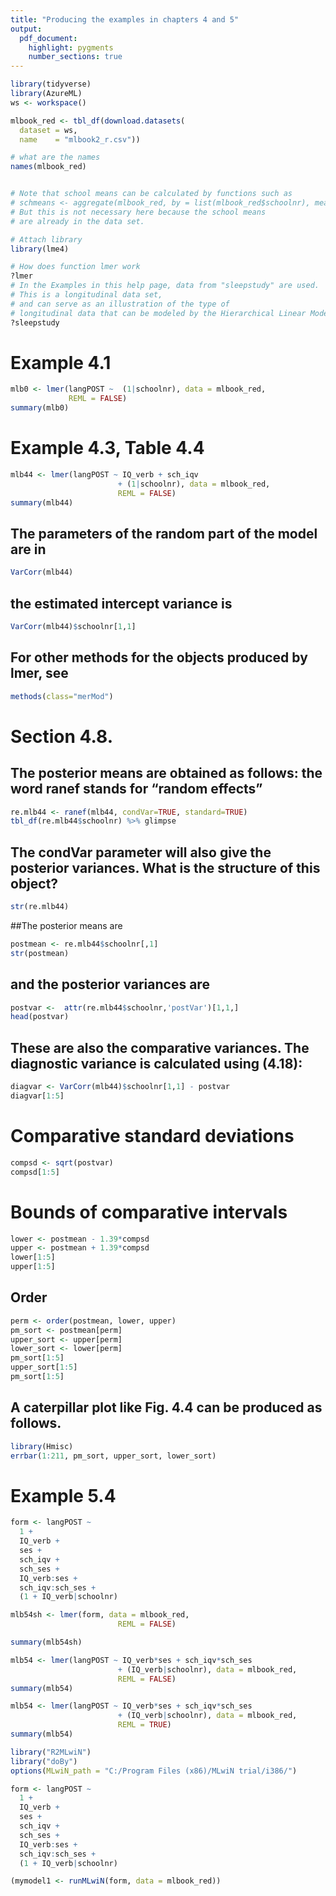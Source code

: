 ```yaml
---
title: "Producing the examples in chapters 4 and 5"
output: 
  pdf_document:
    highlight: pygments
    number_sections: true
---
```



<!--

###################################################################
###  ch45.r                                                     ###
###                                                             ###
###  This is an R script for producing the examples in          ###
###  chapters 4 and 5 of                                        ###
###  Snijders, Tom A.B., and Bosker, Roel J.                    ###
###  Multilevel Analysis:                                       ###
###  An Introduction to Basic and Advanced Multilevel Modeling, ###
###  second edition.                                            ###
###  London etc.: Sage Publishers, 2012                         ###
###                                                             ###
###  version June 14, 2014                                      ###
###                                                             ###
###################################################################

-->


```r

library(tidyverse)
library(AzureML)
ws <- workspace()

mlbook_red <- tbl_df(download.datasets(
  dataset = ws, 
  name    = "mlbook2_r.csv"))

# what are the names
names(mlbook_red)


# Note that school means can be calculated by functions such as
# schmeans <- aggregate(mlbook_red, by = list(mlbook_red$schoolnr), mean)
# But this is not necessary here because the school means
# are already in the data set.
```



```r
# Attach library
library(lme4)

# How does function lmer work
?lmer
# In the Examples in this help page, data from "sleepstudy" are used.
# This is a longitudinal data set,
# and can serve as an illustration of the type of
# longitudinal data that can be modeled by the Hierarchical Linear Model.
?sleepstudy
```



# Example 4.1
```r
mlb0 <- lmer(langPOST ~  (1|schoolnr), data = mlbook_red,
             REML = FALSE)
summary(mlb0)
```


# Example 4.3, Table 4.4

```r

mlb44 <- lmer(langPOST ~ IQ_verb + sch_iqv
                        + (1|schoolnr), data = mlbook_red,
                        REML = FALSE)
summary(mlb44)
```



## The parameters of the random part of the model are in
```r
VarCorr(mlb44)
```



## the estimated intercept variance is
```r
VarCorr(mlb44)$schoolnr[1,1]
```


## For other methods for the objects produced by lmer, see
```r
methods(class="merMod")
```


# Section 4.8.
## The posterior means are obtained as follows: the word ranef stands for "random effects"
```r
re.mlb44 <- ranef(mlb44, condVar=TRUE, standard=TRUE)
tbl_df(re.mlb44$schoolnr) %>% glimpse
```


## The condVar parameter will also give the posterior variances. What is the structure of this object?
```r
str(re.mlb44)
```

##The posterior means are
```r
postmean <- re.mlb44$schoolnr[,1]
str(postmean)
```

##  and the posterior variances are
```r
postvar <-  attr(re.mlb44$schoolnr,'postVar')[1,1,]
head(postvar)
```



## These are also the comparative variances. The diagnostic variance is calculated using (4.18):
```r
diagvar <- VarCorr(mlb44)$schoolnr[1,1] - postvar
diagvar[1:5] 
```


# Comparative standard deviations
```r
compsd <- sqrt(postvar)
compsd[1:5]
```


# Bounds of comparative intervals
```r
lower <- postmean - 1.39*compsd
upper <- postmean + 1.39*compsd
lower[1:5]
upper[1:5]
```



## Order
```r
perm <- order(postmean, lower, upper)
pm_sort <- postmean[perm]
upper_sort <- upper[perm]
lower_sort <- lower[perm]
pm_sort[1:5]
upper_sort[1:5]
pm_sort[1:5]
```



## A caterpillar plot like Fig. 4.4 can be produced as follows.
```r
library(Hmisc)
errbar(1:211, pm_sort, upper_sort, lower_sort)
```

# Example 5.4

\newpage

```r
form <- langPOST ~ 
  1 + 
  IQ_verb + 
  ses + 
  sch_iqv + 
  sch_ses +
  IQ_verb:ses +
  sch_iqv:sch_ses +
  (1 + IQ_verb|schoolnr)

mlb54sh <- lmer(form, data = mlbook_red,
                        REML = FALSE)

summary(mlb54sh)

```

\newpage

```r

mlb54 <- lmer(langPOST ~ IQ_verb*ses + sch_iqv*sch_ses
                        + (IQ_verb|schoolnr), data = mlbook_red,
                        REML = FALSE)
summary(mlb54)

```


```r
mlb54 <- lmer(langPOST ~ IQ_verb*ses + sch_iqv*sch_ses
                        + (IQ_verb|schoolnr), data = mlbook_red,
                        REML = TRUE)
summary(mlb54)
```





```r
library("R2MLwiN")
library("doBy")
options(MLwiN_path = "C:/Program Files (x86)/MLwiN trial/i386/")

form <- langPOST ~ 
  1 + 
  IQ_verb + 
  ses + 
  sch_iqv + 
  sch_ses +
  IQ_verb:ses +
  sch_iqv:sch_ses +
  (1 + IQ_verb|schoolnr)

(mymodel1 <- runMLwiN(form, data = mlbook_red))

```












<!--

########################## nlme ##################################

# The preceding analysis can also be done using nlme:
detach("package:lme4")
library(nlme)
# The main function here is lme
?lme
# and, as you see, the data used in the example of the help page is
?Orthodont
#also a longitudinal data set.

# Example 4.3, Table 4.4
mlb44 <- lme(langPOST ~ IQ_verb + sch_iqv,
                        random = ~ 1|schoolnr, data = mlbook_red, method="ML")
summary(mlb44)

# The estimates of the random part are given by
VarCorr(mlb44)
str(VarCorr(mlb44))
# The estimated intercept variance is
VarCorr(mlb44)$schoolnr[1,1]
# with associated standard deviation
sqrt(as.numeric(VarCorr(mlb44)$schoolnr[1,1]))
# also given by
attr(VarCorr(mlb44)$schoolnr, "stddev")

# To get the standard errors (of which the relevance is minor,
# as they should not be used for testing the hypothesis
# of a zero variance), it may be noted that the
# covariance matrix of the logarithms of the standard deviation parameters
# can be obtained from
(se.log.sd = sqrt(diag(mlb44$apVar)))
# For the component apVar and other components of the object
# returned by lme, look at the help page for
# ?lmeObject

# The standard errors of the intercept variance and corresponding
# standard deviation can be obtained from se.log.var
# by the delta method, see formulae (6.2) in Section 6.3.1.
# Note that se.log.sd = standard error(log(s.d.))
#                     = 0.5*standard error(log(variance))
# From (6.2) we see that the standard error of the variance
# is the variance times the standard error of the log-variance.
# This can be obtained for both the level-2 variance
# and the level-1 variance by
2*se.log.sd * as.numeric(VarCorr(mlb44)[,1])
# The standard errors of the estimated standard deviations are
se.log.sd * as.numeric(VarCorr(mlb44)[,2])

# Example 4.4: The REML estimate
mlb44_reml <- lme(langPOST ~ IQ_verb + sch_iqv,
                        random = ~ 1|schoolnr, data = mlbook_red, method="REML")
summary(mlb44_reml)
# The estimates of the random part using ML are
VarCorr(mlb44)
# and those using REML are
VarCorr(mlb44_reml)

# The posterior means
post.means <- ranef(mlb44_reml)

# Section 4.9
# The data are currently not available.
# A three-level random intercept model can be fitted, e.g., by the command
# model_lev3 <- lme(math ~ IQ, random =list(~1|schoolnr, ~1|classnr))
# if the level-2 identifier is classnr and the level-3 identifier is schoolnr.

# Example 5.4
mlb54 <- lme(langPOST ~ IQ_verb*ses + sch_iqv*sch_ses,
                        random =~ IQ_verb|schoolnr, data = mlbook_red,
                        method="ML")
summary(mlb54)


-->



